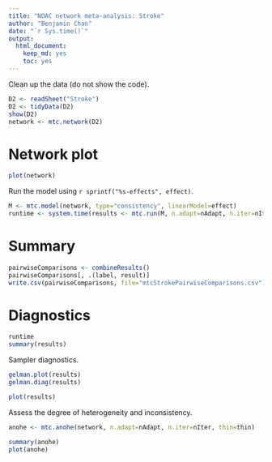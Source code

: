 ```yaml
---
title: "NOAC network meta-analysis: Stroke"
author: "Benjamin Chan"
date: "`r Sys.time()`"
output: 
  html_document: 
    keep_md: yes
    toc: yes
---
```



Clean up the data (do not show the code).

```r
D2 <- readSheet("Stroke")
D2 <- tidyData(D2)
show(D2)
network <- mtc.network(D2)
```

# Network plot

```r
plot(network)
```

Run the model using `r sprintf("%s-effects", effect)`.

```r
M <- mtc.model(network, type="consistency", linearModel=effect)
runtime <- system.time(results <- mtc.run(M, n.adapt=nAdapt, n.iter=nIter, thin=thin))
```

# Summary

```r
pairwiseComparisons <- combineResults()
pairwiseComparisons[, .(label, result)]
write.csv(pairwiseComparisons, file="mtcStrokePairwiseComparisons.csv")
```

# Diagnostics

```r
runtime
summary(results)
```

Sampler diagnostics.

```r
gelman.plot(results)
gelman.diag(results)
```

```r
plot(results)
```

Assess the degree of heterogeneity and inconsistency.

```r
anohe <- mtc.anohe(network, n.adapt=nAdapt, n.iter=nIter, thin=thin)
```

```r
summary(anohe)
plot(anohe)
```
